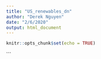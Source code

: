 ```yaml
---
title: "US_renewables_dn"
author: "Derek Nguyen"
date: "2/6/2020"
output: html_document
---
```


```r
knitr::opts_chunk$set(echo = TRUE)
```


```

